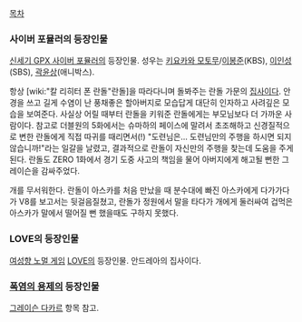 [[목차]]

=== 사이버 포뮬러의 등장인물 ===
[[신세기 GPX 사이버 포뮬러]]의 등장인물. 성우는 [[키요카와 모토무]]/[[이봉준]](KBS), [[이인성]](SBS), [[곽윤상]](애니박스).

항상 [wiki:"칼 리히터 폰 란돌"란돌]을 따라다니며 돌봐주는 란돌 가문의 [[집사]]이다. 안경을 쓰고 길게 수염이 난 풍채좋은 할아버지로 모습답게 대단히 인자하고 사려깊은 모습을 보여준다. 사실상 어릴 때부터 란돌을 키워준 란돌에게는 부모님보다 더 가까운 사람이다. 참고로 더블원의 5화에서는 슈마하의 페이스에 말려서 초조해하고 신경질적으로 변한 란돌에게 직접 따귀를 때리면서(!) "도련님은... 도련님만의 주행을 하시면 되지 않습니까!"라는 일갈을 날렸고, 결과적으로 란돌이 자신만의 주행을 찾는데 도움을 주게 된다. 란돌도 ZERO 1화에서 경기 도중 사고의 책임을 물어 아버지에게 해고될 뻔한 그레이슨을 감싸주었다.

개를 무서워한다. 란돌이 아스카를 처음 만났을 때 분수대에 빠진 아스카에게 다가가다가 V8를 보고서는 뒷걸음질쳤고, 란돌가 정원에서 말을 타다가 개에게 둘러싸여 겁먹은 아스카가 말에서 떨어질 뻔 했을때도 구하지 못했다.
=== LOVE의 등장인물 ===
[[여성향 노멀 게임]] [[LOVE]]의 등장인물. 안드레아의 집사이다.

=== [[폭염의 용제]]의 등장인물 ===
[[그레이슨 다카르]] 항목 참고.
